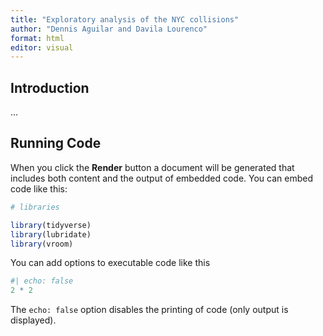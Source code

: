 ```yaml
---
title: "Exploratory analysis of the NYC collisions"
author: "Dennis Aguilar and Davila Lourenco"
format: html
editor: visual
---
```


## Introduction

...

## Running Code

When you click the **Render** button a document will be generated that includes both content and the output of embedded code. You can embed code like this:

```r
# libraries

library(tidyverse)
library(lubridate)
library(vroom)


```

You can add options to executable code like this

```r
#| echo: false
2 * 2
```

The `echo: false` option disables the printing of code (only output is displayed).
